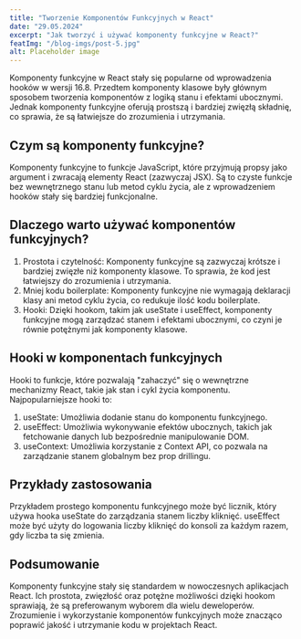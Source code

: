 ---
title: "Tworzenie Komponentów Funkcyjnych w React"
date: "29.05.2024"
excerpt: "Jak tworzyć i używać komponenty funkcyjne w React?"
featImg: "/blog-imgs/post-5.jpg"
alt: Placeholder image
---

Komponenty funkcyjne w React stały się popularne od wprowadzenia hooków w wersji 16.8. Przedtem komponenty klasowe były głównym sposobem tworzenia komponentów z logiką stanu i efektami ubocznymi. Jednak komponenty funkcyjne oferują prostszą i bardziej zwięzłą składnię, co sprawia, że są łatwiejsze do zrozumienia i utrzymania.

## Czym są komponenty funkcyjne?

Komponenty funkcyjne to funkcje JavaScript, które przyjmują propsy jako argument i zwracają elementy React (zazwyczaj JSX). Są to czyste funkcje bez wewnętrznego stanu lub metod cyklu życia, ale z wprowadzeniem hooków stały się bardziej funkcjonalne.

## Dlaczego warto używać komponentów funkcyjnych?

1. Prostota i czytelność: Komponenty funkcyjne są zazwyczaj krótsze i bardziej zwięzłe niż komponenty klasowe. To sprawia, że kod jest łatwiejszy do zrozumienia i utrzymania.
2. Mniej kodu boilerplate: Komponenty funkcyjne nie wymagają deklaracji klasy ani metod cyklu życia, co redukuje ilość kodu boilerplate.
3. Hooki: Dzięki hookom, takim jak useState i useEffect, komponenty funkcyjne mogą zarządzać stanem i efektami ubocznymi, co czyni je równie potężnymi jak komponenty klasowe.

## Hooki w komponentach funkcyjnych

Hooki to funkcje, które pozwalają "zahaczyć" się o wewnętrzne mechanizmy React, takie jak stan i cykl życia komponentu. Najpopularniejsze hooki to:

1. useState: Umożliwia dodanie stanu do komponentu funkcyjnego.
2. useEffect: Umożliwia wykonywanie efektów ubocznych, takich jak fetchowanie danych lub bezpośrednie manipulowanie DOM.
3. useContext: Umożliwia korzystanie z Context API, co pozwala na zarządzanie stanem globalnym bez prop drillingu.

## Przykłady zastosowania

Przykładem prostego komponentu funkcyjnego może być licznik, który używa hooka useState do zarządzania stanem liczby kliknięć. useEffect może być użyty do logowania liczby kliknięć do konsoli za każdym razem, gdy liczba ta się zmienia.

## Podsumowanie

Komponenty funkcyjne stały się standardem w nowoczesnych aplikacjach React. Ich prostota, zwięzłość oraz potężne możliwości dzięki hookom sprawiają, że są preferowanym wyborem dla wielu deweloperów. Zrozumienie i wykorzystanie komponentów funkcyjnych może znacząco poprawić jakość i utrzymanie kodu w projektach React.
